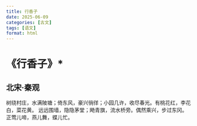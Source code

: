 ```yaml
---
title: 行香子
date: 2025-06-09
categories: [古文]
tags: [语文]
format: html
---
```

# 《行香子》*
## 北宋·秦观
树绕村庄，水满陂塘；倚东风，豪兴徜徉；小园几许，收尽春光。有桃花红，李花白，菜花黄。 远远围墙，隐隐茅堂；飏青旗，流水桥旁。偶然乘兴，步过东冈。正莺儿啼，燕儿舞，蝶儿忙。